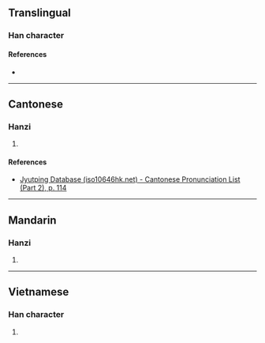 {{character info}}
==Translingual==

===Han character===
{{Han char|rn=64|rad=手|as=07|sn=10|four=|canj=QRHG,QRMG|ids=⿰扌呈}}

====References====
* {{Han ref|kx=0431.290|dkj=12094|dj=0781.040|hdz=31883.020|uh=6330|ud=25392}}

----

==Cantonese==

===Hanzi===
{{yue-hanzi|jyut=[[caang4]]|y=chaang4}}

# {{rfdef|yue|sort=手07}}

====References====
* [http://www.iso10646hk.net/jp/document/download.jsp Jyutping Database (iso10646hk.net) - Cantonese Pronunciation List (Part 2), p. 114]

----

==Mandarin==

===Hanzi===
{{cmn-hanzi|pin=[[chéng]] ([[cheng2]]), [[qiān]] ([[qian1]])|wg=ch'eng<sup>2</sup>, ch'ien<sup>1</sup>}}

# {{rfdef|cmn|sort=手07}}

----

==Vietnamese==

===Han character===
{{vi-readings|reading=dềnh|rs=手07}}

# {{rfdef|vi|sort=手07}}